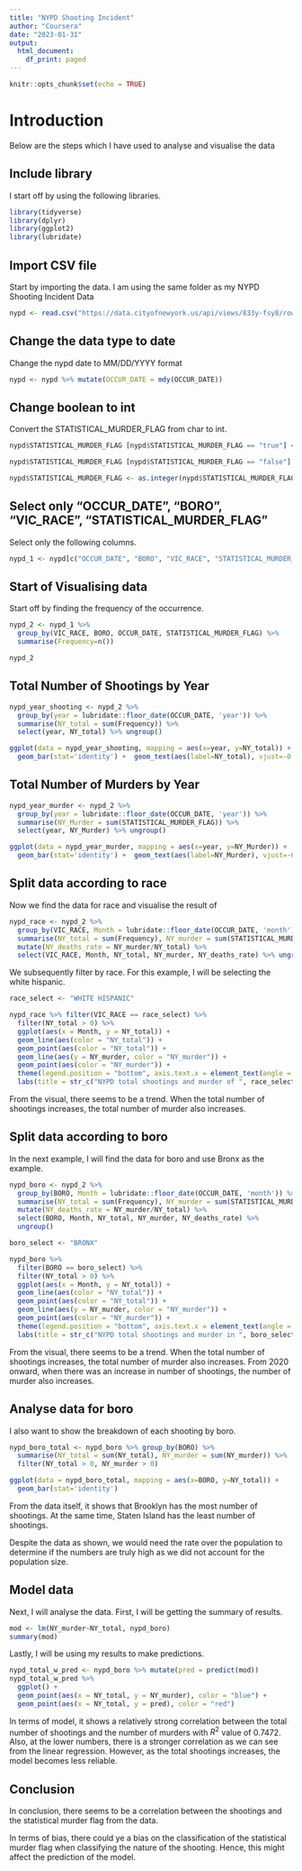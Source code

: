 ```yaml
---
title: "NYPD Shooting Incident"
author: "Coursera"
date: "2023-01-31"
output:
  html_document:
    df_print: paged
---
```


```r
knitr::opts_chunk$set(echo = TRUE)
```

# Introduction

Below are the steps which I have used to analyse and visualise the data

## Include library

I start off by using the following libraries.

```r
library(tidyverse)
library(dplyr)
library(ggplot2)
library(lubridate)
```

## Import CSV file

Start by importing the data. I am using the same folder as my NYPD Shooting Incident Data

```r
nypd <- read.csv("https://data.cityofnewyork.us/api/views/833y-fsy8/rows.csv?accessType=DOWNLOAD")
```

## Change the data type to date

Change the nypd date to MM/DD/YYYY format

```r
nypd <- nypd %>% mutate(OCCUR_DATE = mdy(OCCUR_DATE))
```

## Change boolean to int

Convert the STATISTICAL_MURDER_FLAG from char to int.

```r
nypd$STATISTICAL_MURDER_FLAG [nypd$STATISTICAL_MURDER_FLAG == "true"] <- 1

nypd$STATISTICAL_MURDER_FLAG [nypd$STATISTICAL_MURDER_FLAG == "false"] <- 0

nypd$STATISTICAL_MURDER_FLAG <- as.integer(nypd$STATISTICAL_MURDER_FLAG)
```

## Select only "OCCUR_DATE", "BORO", "VIC_RACE", "STATISTICAL_MURDER_FLAG"

Select only the following columns.

```r
nypd_1 <- nypd[c("OCCUR_DATE", "BORO", "VIC_RACE", "STATISTICAL_MURDER_FLAG")]
```

## Start of Visualising data

Start off by finding the frequency of the occurrence.

```r
nypd_2 <- nypd_1 %>% 
  group_by(VIC_RACE, BORO, OCCUR_DATE, STATISTICAL_MURDER_FLAG) %>%
  summarise(Frequency=n())

nypd_2
```

## Total Number of Shootings by Year

```r
nypd_year_shooting <- nypd_2 %>% 
  group_by(year = lubridate::floor_date(OCCUR_DATE, 'year')) %>% 
  summarise(NY_total = sum(Frequency)) %>% 
  select(year, NY_total) %>% ungroup()

ggplot(data = nypd_year_shooting, mapping = aes(x=year, y=NY_total)) +
  geom_bar(stat='identity') +  geom_text(aes(label=NY_total), vjust=-0.25)

```

## Total Number of Murders by Year

```r
nypd_year_murder <- nypd_2 %>% 
  group_by(year = lubridate::floor_date(OCCUR_DATE, 'year')) %>% 
  summarise(NY_Murder = sum(STATISTICAL_MURDER_FLAG)) %>% 
  select(year, NY_Murder) %>% ungroup()

ggplot(data = nypd_year_murder, mapping = aes(x=year, y=NY_Murder)) +
  geom_bar(stat='identity') +  geom_text(aes(label=NY_Murder), vjust=-0.25)
```

## Split data according to race

Now we find the data for race and visualise the result of

```r
nypd_race <- nypd_2 %>% 
  group_by(VIC_RACE, Month = lubridate::floor_date(OCCUR_DATE, 'month')) %>% 
  summarise(NY_total = sum(Frequency), NY_murder = sum(STATISTICAL_MURDER_FLAG)) %>% 
  mutate(NY_deaths_rate = NY_murder/NY_total) %>% 
  select(VIC_RACE, Month, NY_total, NY_murder, NY_deaths_rate) %>% ungroup()
```

We subsequently filter by race. For this example, I will be selecting the white hispanic.

```r
race_select <- "WHITE HISPANIC"

nypd_race %>% filter(VIC_RACE == race_select) %>% 
  filter(NY_total > 0) %>% 
  ggplot(aes(x = Month, y = NY_total)) + 
  geom_line(aes(color = "NY_total")) + 
  geom_point(aes(color = "NY_total")) + 
  geom_line(aes(y = NY_murder, color = "NY_murder")) + 
  geom_point(aes(color = "NY_murder")) + 
  theme(legend.position = "bottom", axis.text.x = element_text(angle = 90)) + 
  labs(title = str_c("NYPD total shootings and murder of ", race_select), y = NULL)
```

From the visual, there seems to be a trend. When the total number of shootings increases, the total number of murder also increases.

## Split data according to boro

In the next example, I will find the data for boro and use Bronx as the example.

```r
nypd_boro <- nypd_2 %>% 
  group_by(BORO, Month = lubridate::floor_date(OCCUR_DATE, 'month')) %>% 
  summarise(NY_total = sum(Frequency), NY_murder = sum(STATISTICAL_MURDER_FLAG)) %>% 
  mutate(NY_deaths_rate = NY_murder/NY_total) %>% 
  select(BORO, Month, NY_total, NY_murder, NY_deaths_rate) %>% 
  ungroup()

boro_select <- "BRONX"

nypd_boro %>% 
  filter(BORO == boro_select) %>% 
  filter(NY_total > 0) %>% 
  ggplot(aes(x = Month, y = NY_total)) + 
  geom_line(aes(color = "NY_total")) + 
  geom_point(aes(color = "NY_total")) + 
  geom_line(aes(y = NY_murder, color = "NY_murder")) + 
  geom_point(aes(color = "NY_murder")) + 
  theme(legend.position = "bottom", axis.text.x = element_text(angle = 90)) + 
  labs(title = str_c("NYPD total shootings and murder in ", boro_select), y = NULL)

```

From the visual, there seems to be a trend. When the total number of shootings increases, the total number of murder also increases. From 2020 onward, when there was an increase in number of shootings, the number of murder also increases.

## Analyse data for boro

I also want to show the breakdown of each shooting by boro.

```r
nypd_boro_total <- nypd_boro %>% group_by(BORO) %>% 
  summarise(NY_total = sum(NY_total), NY_murder = sum(NY_murder)) %>%
  filter(NY_total > 0, NY_murder > 0)
```

```r
ggplot(data = nypd_boro_total, mapping = aes(x=BORO, y=NY_total)) + 
  geom_bar(stat='identity')
```

From the data itself, it shows that Brooklyn has the most number of shootings. At the same time, Staten Island has the least number of shootings.

Despite the data as shown, we would need the rate over the population to determine if the numbers are truly high as we did not account for the population size.

## Model data

Next, I will analyse the data. First, I will be getting the summary of results.

```r
mod <- lm(NY_murder~NY_total, nypd_boro) 
summary(mod)
```

Lastly, I will be using my results to make predictions.

```r
nypd_total_w_pred <- nypd_boro %>% mutate(pred = predict(mod))
nypd_total_w_pred %>% 
  ggplot() + 
  geom_point(aes(x = NY_total, y = NY_murder), color = "blue") +
  geom_point(aes(x = NY_total, y = pred), color = "red")
```

In terms of model, it shows a relatively strong correlation between the total number of shootings and the number of murders with $R^2$ value of 0.7472. Also, at the lower numbers, there is a stronger correlation as we can see from the linear regression. However, as the total shootings increases, the model becomes less reliable.

## Conclusion

In conclusion, there seems to be a correlation between the shootings and the statistical murder flag from the data.

In terms of bias, there could ye a bias on the classification of the statistical murder flag when classifying the nature of the shooting. Hence, this might affect the prediction of the model.

